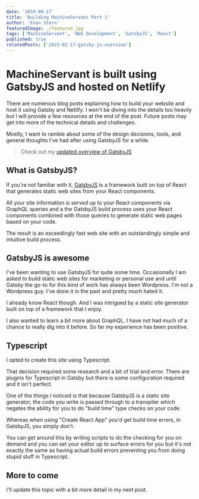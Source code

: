 ```yaml
---
date: '2019-09-17'
title: 'Building MachineServant Part 1'
author: 'Evan Stern'
featuredImage: ./featured.jpg
tags: ['MachineServant', 'Web Development', 'GatsbyJS', 'React']
published: true
relatedPosts: ['2023-02-17-gatsby-js-overview']
---
```


# MachineServant is built using GatsbyJS and hosted on Netlify

There are numerous blog posts explaining how to build your website and host
it using Gatsby and Netlify. I won't be diving into the details too heavily
but I will provide a few resources at the end of the post. Future posts may
get into more of the technical details and challenges.

Mostly, I want to ramble about some of the design decisions, tools, and
general thoughts I've had after using GatsbyJS for a while.

> Check out my [updated overview of GatsbyJS](/2023-02-17-gatsby-js-overview)

## What is GatsbyJS?

If you're not familiar with it, [GatsbyJS](https://gatsbyjs.org) is a
framework built on top of React that generates static web sites from your
React components.

All your site information is served up to your React components via GraphQL
queries and a the GatsbyJS build process uses your React components combined
with those queries to generate static web pages based on your code.

The result is an exceedingly fast web site with an outstandingly simple and
intuitive build process.

## GatsbyJS is awesome

I've been wanting to use GatsbyJS for quite some time. Occasionally I am
asked to build static web sites for marketing or personal use and until
Gatsby the go-to for this kind of work has always been Wordpress. I'm not a
Wordpress guy. I've done it in the past and pretty much hated it.

I already know React though. And I was intrigued by a static site generator
built on top of a framework that I enjoy.

I also wanted to learn a bit more about GraphQL. I have not had much of a
chance to really dig into it before. So far my experience has been positive.

## Typescript

I opted to create this site using Typescript.

That decision required some research and a bit of trial and error. There are
plugins for Typescript in Gatsby but there is some configuration required and
it isn't perfect.

One of the things I noticed is that because GatsbyJS is a static site
generator, the code you write is passed through to a transpiler which negates
the ability for you to do "build time" type checks on your code.

Whereas when using "Create React App" you'd get build time errors, in
GatsbyJS, you simply don't.

You can get around this by writing scripts to do the checking for you on
demand and you can set your editor up to surface errors for you but it's not
exactly the same as having actual build errors preventing you from doing
stupid stuff in Typescript.

## More to come

I'll update this topic with a bit more detail in my next post.
